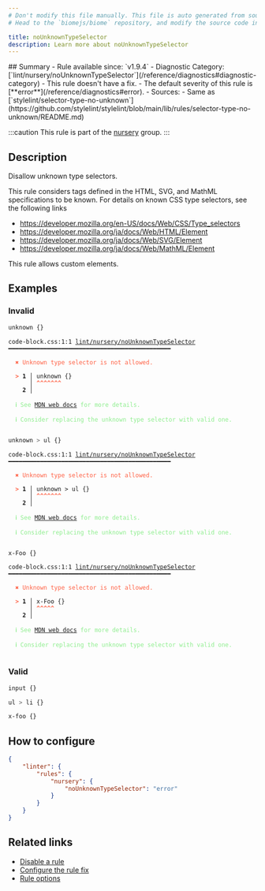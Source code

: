 ```yaml
---
# Don't modify this file manually. This file is auto generated from source, and you will lose your changes next time the website is built.
# Head to the `biomejs/biome` repository, and modify the source code in there.

title: noUnknownTypeSelector
description: Learn more about noUnknownTypeSelector
---
```


<Tabs>
<TabItem label="CSS" icon="seti:css">
## Summary
- Rule available since: `v1.9.4`
- Diagnostic Category: [`lint/nursery/noUnknownTypeSelector`](/reference/diagnostics#diagnostic-category)
- This rule doesn't have a fix.
- The default severity of this rule is [**error**](/reference/diagnostics#error).
- Sources: 
  - Same as [`stylelint/selector-type-no-unknown`](https://github.com/stylelint/stylelint/blob/main/lib/rules/selector-type-no-unknown/README.md)

:::caution
This rule is part of the [nursery](/linter/rules/#nursery) group.
:::
## Description
Disallow unknown type selectors.

This rule considers tags defined in the HTML, SVG, and MathML specifications to be known.
For details on known CSS type selectors, see the following links

- https://developer.mozilla.org/en-US/docs/Web/CSS/Type_selectors
- https://developer.mozilla.org/ja/docs/Web/HTML/Element
- https://developer.mozilla.org/ja/docs/Web/SVG/Element
- https://developer.mozilla.org/ja/docs/Web/MathML/Element

This rule allows custom elements.

## Examples

### Invalid

```css
unknown {}
```

<pre class="language-text"><code class="language-text">code-block.css:1:1 <a href="https://biomejs.dev/linter/rules/no-unknown-type-selector">lint/nursery/noUnknownTypeSelector</a> ━━━━━━━━━━━━━━━━━━━━━━━━━━━━━━━━━━━━━━━━━━━━━━<br /><br />  <strong><span style="color: Tomato;">✖</span></strong> <span style="color: Tomato;">Unknown type selector is not allowed.</span><br />  <br />  <strong><span style="color: Tomato;">&gt;</span></strong> <strong>1 │ </strong>unknown &#123;&#125;<br />   <strong>   │ </strong><strong><span style="color: Tomato;">^</span></strong><strong><span style="color: Tomato;">^</span></strong><strong><span style="color: Tomato;">^</span></strong><strong><span style="color: Tomato;">^</span></strong><strong><span style="color: Tomato;">^</span></strong><strong><span style="color: Tomato;">^</span></strong><strong><span style="color: Tomato;">^</span></strong><br />    <strong>2 │ </strong><br />  <br />  <strong><span style="color: lightgreen;">ℹ</span></strong> <span style="color: lightgreen;">See </span><span style="color: lightgreen;"><a href="https://developer.mozilla.org/en-US/docs/Web/CSS/Type_selectors">MDN web docs</a></span><span style="color: lightgreen;"> for more details.</span><br />  <br />  <strong><span style="color: lightgreen;">ℹ</span></strong> <span style="color: lightgreen;">Consider replacing the unknown type selector with valid one.</span><br />  <br /></code></pre>

```css
unknown > ul {}
```

<pre class="language-text"><code class="language-text">code-block.css:1:1 <a href="https://biomejs.dev/linter/rules/no-unknown-type-selector">lint/nursery/noUnknownTypeSelector</a> ━━━━━━━━━━━━━━━━━━━━━━━━━━━━━━━━━━━━━━━━━━━━━━<br /><br />  <strong><span style="color: Tomato;">✖</span></strong> <span style="color: Tomato;">Unknown type selector is not allowed.</span><br />  <br />  <strong><span style="color: Tomato;">&gt;</span></strong> <strong>1 │ </strong>unknown &gt; ul &#123;&#125;<br />   <strong>   │ </strong><strong><span style="color: Tomato;">^</span></strong><strong><span style="color: Tomato;">^</span></strong><strong><span style="color: Tomato;">^</span></strong><strong><span style="color: Tomato;">^</span></strong><strong><span style="color: Tomato;">^</span></strong><strong><span style="color: Tomato;">^</span></strong><strong><span style="color: Tomato;">^</span></strong><br />    <strong>2 │ </strong><br />  <br />  <strong><span style="color: lightgreen;">ℹ</span></strong> <span style="color: lightgreen;">See </span><span style="color: lightgreen;"><a href="https://developer.mozilla.org/en-US/docs/Web/CSS/Type_selectors">MDN web docs</a></span><span style="color: lightgreen;"> for more details.</span><br />  <br />  <strong><span style="color: lightgreen;">ℹ</span></strong> <span style="color: lightgreen;">Consider replacing the unknown type selector with valid one.</span><br />  <br /></code></pre>

```css
x-Foo {}
```

<pre class="language-text"><code class="language-text">code-block.css:1:1 <a href="https://biomejs.dev/linter/rules/no-unknown-type-selector">lint/nursery/noUnknownTypeSelector</a> ━━━━━━━━━━━━━━━━━━━━━━━━━━━━━━━━━━━━━━━━━━━━━━<br /><br />  <strong><span style="color: Tomato;">✖</span></strong> <span style="color: Tomato;">Unknown type selector is not allowed.</span><br />  <br />  <strong><span style="color: Tomato;">&gt;</span></strong> <strong>1 │ </strong>x-Foo &#123;&#125;<br />   <strong>   │ </strong><strong><span style="color: Tomato;">^</span></strong><strong><span style="color: Tomato;">^</span></strong><strong><span style="color: Tomato;">^</span></strong><strong><span style="color: Tomato;">^</span></strong><strong><span style="color: Tomato;">^</span></strong><br />    <strong>2 │ </strong><br />  <br />  <strong><span style="color: lightgreen;">ℹ</span></strong> <span style="color: lightgreen;">See </span><span style="color: lightgreen;"><a href="https://developer.mozilla.org/en-US/docs/Web/CSS/Type_selectors">MDN web docs</a></span><span style="color: lightgreen;"> for more details.</span><br />  <br />  <strong><span style="color: lightgreen;">ℹ</span></strong> <span style="color: lightgreen;">Consider replacing the unknown type selector with valid one.</span><br />  <br /></code></pre>

### Valid

```css
input {}
```

```css
ul > li {}
```

```css
x-foo {}
```

## How to configure
```json title="biome.json"
{
	"linter": {
		"rules": {
			"nursery": {
				"noUnknownTypeSelector": "error"
			}
		}
	}
}

```
## Related links

- [Disable a rule](/linter/#disable-a-lint-rule)
- [Configure the rule fix](/linter#configure-the-rule-fix)
- [Rule options](/linter/#rule-options)

</TabItem>
</Tabs>


